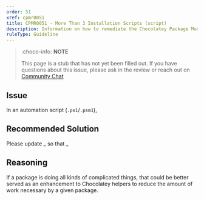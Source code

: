 ```yaml
---
order: 51
xref: cpmr0051
title: CPMR0051 - More Than 3 Installation Scripts (script)
description: Information on how to remediate the Chocolatey Package Moderation Rule 0051
ruleType: Guideline
---
```


<?! Include "../../../../../shared/package-validator-rule-guideline.txt" /?>

> :choco-info: **NOTE**
>
> This page is a stub that has not yet been filled out. If you have questions about this issue, please ask in the review or reach out on [Community Chat](https://ch0.co/community)

## Issue

In an automation script (`.ps1`/`.psm1`),

## Recommended Solution

Please update _ so that _

## Reasoning

If a package is doing all kinds of complicated things, that could be better served as an enhancement to Chocolatey helpers to reduce the amount of work necessary by a given package.
